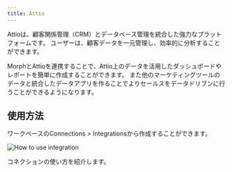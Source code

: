 ```yaml
---
title: Attio
---
```


Attioは、顧客関係管理（CRM）とデータベース管理を統合した強力なプラットフォームです。
ユーザーは、顧客データを一元管理し、効率的に分析することができます。

MorphとAttioを連携することで、Attio上のデータを活用したダッシュボードやレポートを簡単に作成することができます。
また他のマーケティングツールのデータと統合したデータアプリを作ることでよりセールスをデータドリブンに行うことができるようになります。

## 使用方法

ワークペースのConnections > Integrationsから作成することができます。

<img
    src="/assets/images/integrations/integrations-how-to-use.png"
    alt="How to use integration"
/>

<CardGroup cols={1}>
    <Card title="コネクター: DB / DWH / SaaS" href="/docs/ja/data-sources/connectors">
        コネクションの使い方を紹介します。
    </Card>
</CardGroup>
